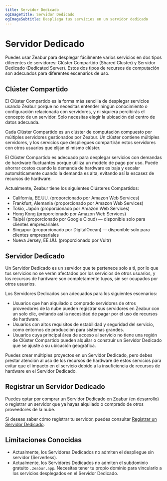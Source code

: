 ```yaml
---
title: Servidor Dedicado
ogImageTitle: Servidor Dedicado
ogImageSubtitle: Despliega tus servicios en un servidor dedicado
---
```


# Servidor Dedicado

Puedes usar Zeabur para desplegar fácilmente varios servicios en dos tipos diferentes de servidores: Clúster Compartido (Shared Cluster) y Servidor Dedicado (Dedicated Server). Estos dos tipos de recursos de computación son adecuados para diferentes escenarios de uso.

## Clúster Compartido

El Clúster Compartido es la forma más sencilla de desplegar servicios usando Zeabur porque no necesitas entender ningún conocimiento o configuración relacionada con servidores, y ni siquiera percibirás el concepto de un servidor. Solo necesitas elegir la ubicación del centro de datos adecuada.

Cada Clúster Compartido es un clúster de computación compuesto por múltiples servidores gestionados por Zeabur. Un clúster contiene múltiples servidores, y los servicios que despliegues compartirán estos servidores con otros usuarios que elijan el mismo clúster.

El Clúster Compartido es adecuado para desplegar servicios con demandas de hardware fluctuantes porque utiliza un modelo de pago por uso. Puede ahorrar costos cuando la demanda de hardware es baja y escalar automáticamente cuando la demanda es alta, evitando así la escasez de recursos de hardware.

Actualmente, Zeabur tiene los siguientes Clústeres Compartidos:

- California, EE.UU. (proporcionado por Amazon Web Services)
- Frankfurt, Alemania (proporcionado por Amazon Web Services)
- Tokio, Japón (proporcionado por Amazon Web Services)
- Hong Kong (proporcionado por Amazon Web Services)
- Taipéi (proporcionado por Google Cloud) — disponible solo para clientes empresariales
- Singapur (proporcionado por DigitalOcean) — disponible solo para clientes empresariales
- Nueva Jersey, EE.UU. (proporcionado por Vultr)

## Servidor Dedicado

Un Servidor Dedicado es un servidor que te pertenece solo a ti, por lo que tus servicios no se verán afectados por los servicios de otros usuarios, y los recursos de hardware son completamente tuyos, sin ser ocupados por otros usuarios.

Los Servidores Dedicados son adecuados para los siguientes escenarios:

- Usuarios que han alquilado o comprado servidores de otros proveedores de la nube pueden registrar sus servidores en Zeabur con un solo clic, evitando así la necesidad de pagar por el uso de recursos de hardware.
- Usuarios con altos requisitos de estabilidad y seguridad del servicio, como entornos de producción para sistemas grandes.
- Usuarios cuya principal área de acceso al servicio no tiene una región de Clúster Compartido pueden alquilar o construir un Servidor Dedicado que se ajuste a su ubicación geográfica.

Puedes crear múltiples proyectos en un Servidor Dedicado, pero debes prestar atención al uso de los recursos de hardware de estos servicios para evitar que el impacto en el servicio debido a la insuficiencia de recursos de hardware en el Servidor Dedicado.

## Registrar un Servidor Dedicado

Puedes optar por comprar un Servidor Dedicado en Zeabur (en desarrollo) o registrar un servidor que ya hayas alquilado o comprado de otros proveedores de la nube.

Si deseas saber cómo registrar tu servidor, puedes consultar [Registrar un Servidor Dedicado](./dedicated-server/register).

## Limitaciones Conocidas

- Actualmente, los Servidores Dedicados no admiten el despliegue sin servidor (Serverless).
- Actualmente, los Servidores Dedicados no admiten el subdominio gratuito `.zeabur.app`. Necesitas tener tu propio dominio para vincularlo a los servicios desplegados en el Servidor Dedicado.
